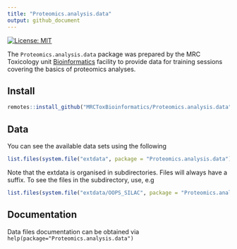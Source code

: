 ```yaml
---
title: "Proteomics.analysis.data"
output: github_document
---
```


<!-- badges: start -->
[![License: MIT](https://img.shields.io/badge/License-MIT-blue.svg)](https://opensource.org/licenses/MIT)
<!-- badges: end -->

The `Proteomics.analysis.data` package was prepared by the 
MRC Toxicology unit [Bioinformatics](https://www.mrc-tox.cam.ac.uk/facilities/bioinformatics)
facility to provide data for training sessions covering the basics of proteomics analyses.

## Install

```r
remotes::install_github("MRCToxBioinformatics/Proteomics.analysis.data")
```

## Data
You can see the available data sets using the following
```r
list.files(system.file("extdata", package = "Proteomics.analysis.data"))
```

Note that the extdata is organised in subdirectories. Files will always have a suffix.
To see the files in the subdirectory, use, e.g
```r
list.files(system.file("extdata/OOPS_SILAC", package = "Proteomics.analysis.data"))
```

## Documentation
Data files documentation can be obtained via `help(package="Proteomics.analysis.data")`

